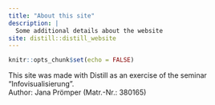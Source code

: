 ```yaml
---
title: "About this site"
description: |
  Some additional details about the website
site: distill::distill_website
---
```


```r
knitr::opts_chunk$set(echo = FALSE)
```

This site was made with Distill as an exercise of the seminar "Infovisualisierung".  
Author: Jana Prömper (Matr.-Nr.: 380165)
